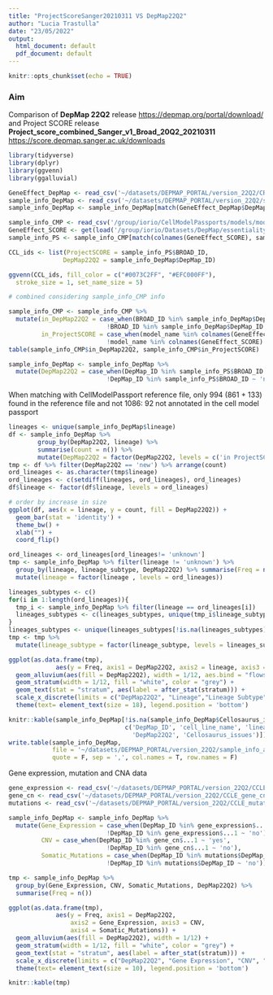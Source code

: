 ```yaml
---
title: "ProjectScoreSanger20210311 VS DepMap22Q2"
author: "Lucia Trastulla"
date: "23/05/2022"
output:
  html_document: default
  pdf_document: default
---
```


```r
knitr::opts_chunk$set(echo = TRUE)
```

### Aim

Comparison of **DepMap 22Q2** release <https://depmap.org/portal/download/> and Project SCORE release **Project_score_combined_Sanger_v1_Broad_20Q2_20210311** <https://score.depmap.sanger.ac.uk/downloads> 

```r
library(tidyverse)
library(dplyr)
library(ggvenn)
library(ggalluvial)

GeneEffect_DepMap <- read_csv('~/datasets/DEPMAP_PORTAL/version_22Q2/CRISPR_gene_effect.csv')
sample_info_DepMap <- read_csv('~/datasets/DEPMAP_PORTAL/version_22Q2/sample_info.csv')
sample_info_DepMap <- sample_info_DepMap[match(GeneEffect_DepMap$DepMap_ID, sample_info_DepMap$DepMap_ID), ]

sample_info_CMP <- read_csv('/group/iorio/CellModelPassports/models/model_list_20210611.csv')
GeneEffect_SCORE <- get(load('/group/iorio/Datasets/DepMap/essentiality20Q2/Sanger_Broad_higQ_scaled_depFC.RData'))
sample_info_PS <- sample_info_CMP[match(colnames(GeneEffect_SCORE), sample_info_CMP$model_name), ]
```

```r

CCL_ids <- list(ProjectSCORE = sample_info_PS$BROAD_ID, 
               DepMap22Q2 = sample_info_DepMap$DepMap_ID)

ggvenn(CCL_ids, fill_color = c("#0073C2FF", "#EFC000FF"),
  stroke_size = 1, set_name_size = 5)


```
```r

# combined considering sample_info_CMP info 

sample_info_CMP <- sample_info_CMP %>% 
  mutate(in_DepMap22Q2 = case_when(BROAD_ID %in% sample_info_DepMap$DepMap_ID ~ T,
                           !BROAD_ID %in% sample_info_DepMap$DepMap_ID ~ F), 
         in_ProjectSCORE = case_when(model_name %in% colnames(GeneEffect_SCORE) ~ T,
                           !model_name %in% colnames(GeneEffect_SCORE) ~ F))
table(sample_info_CMP$in_DepMap22Q2, sample_info_CMP$in_ProjectSCORE)

sample_info_DepMap <- sample_info_DepMap %>% 
  mutate(DepMap22Q2 = case_when(DepMap_ID %in% sample_info_PS$BROAD_ID ~ 'in ProjectSCORE',
                           !DepMap_ID %in% sample_info_PS$BROAD_ID ~ 'new'))

```
When matching with CellModelPassport reference file, only 994 (861 + 133) 
found in the reference file and not 1086: 92 not annotated in the cell model passport

```r

lineages <- unique(sample_info_DepMap$lineage)
df <- sample_info_DepMap %>% 
        group_by(DepMap22Q2, lineage) %>% 
        summarise(count = n()) %>%
        mutate(DepMap22Q2 = factor(DepMap22Q2, levels = c('in ProjectSCORE', 'new')))
tmp <- df %>% filter(DepMap22Q2 == 'new') %>% arrange(count)
ord_lineages <- as.character(tmp$lineage)
ord_lineages <- c(setdiff(lineages, ord_lineages), ord_lineages)
df$lineage <- factor(df$lineage, levels = ord_lineages)

# order by increase in size
ggplot(df, aes(x = lineage, y = count, fill = DepMap22Q2)) +
  geom_bar(stat = 'identity') + 
  theme_bw() + 
  xlab("") +                                        
  coord_flip() 

```

```r

ord_lineages <- ord_lineages[ord_lineages!= 'unknown']
tmp <- sample_info_DepMap %>% filter(lineage != 'unknown') %>%
  group_by(lineage, lineage_subtype, DepMap22Q2) %>% summarise(Freq = n())  %>%
  mutate(lineage = factor(lineage , levels = ord_lineages))

lineages_subtypes <- c()
for(i in 1:length(ord_lineages)){
  tmp_i <- sample_info_DepMap %>% filter(lineage == ord_lineages[i])
  lineages_subtypes <- c(lineages_subtypes, unique(tmp_i$lineage_subtype))
}
lineages_subtypes <- unique(lineages_subtypes[!is.na(lineages_subtypes)])
tmp <- tmp %>%  
  mutate(lineage_subtype = factor(lineage_subtype, levels = lineages_subtypes))

ggplot(as.data.frame(tmp),
             aes(y = Freq, axis1 = DepMap22Q2, axis2 = lineage, axis3 = lineage_subtype)) +
  geom_alluvium(aes(fill = DepMap22Q2), width = 1/12, aes.bind = "flows") +
  geom_stratum(width = 1/12, fill = "white", color = "grey") +
  geom_text(stat = "stratum", aes(label = after_stat(stratum))) +
  scale_x_discrete(limits = c("DepMap22Q2", "Lineage","Lineage Subtype"), expand = c(.06, .06)) + 
  theme(text= element_text(size = 18), legend.position = 'bottom')

```


```r
knitr::kable(sample_info_DepMap[!is.na(sample_info_DepMap$Cellosaurus_issues), 
                                c('DepMap_ID', 'cell_line_name', 'lineage', 
                                  'DepMap22Q2', 'Cellosaurus_issues')])
write.table(sample_info_DepMap, 
            file = '~/datasets/DEPMAP_PORTAL/version_22Q2/sample_info_annProjectSCORE.csv', 
            quote = F, sep = ',', col.names = T, row.names = F)

```

Gene expression, mutation and CNA data

```r

gene_expression <- read_csv('~/datasets/DEPMAP_PORTAL/version_22Q2/CCLE_expression.csv')
gene_cn <- read_csv('~/datasets/DEPMAP_PORTAL/version_22Q2/CCLE_gene_cn.csv')
mutations <- read_csv('~/datasets/DEPMAP_PORTAL/version_22Q2/CCLE_mutations.csv')

```

```r

sample_info_DepMap <- sample_info_DepMap %>% 
  mutate(Gene_Expression = case_when(DepMap_ID %in% gene_expression$...1 ~ 'yes',
                           !DepMap_ID %in% gene_expression$...1 ~ 'no'), 
         CNV = case_when(DepMap_ID %in% gene_cn$...1 ~ 'yes',
                           !DepMap_ID %in% gene_cn$...1 ~ 'no'), 
         Somatic_Mutations = case_when(DepMap_ID %in% mutations$DepMap_ID ~ 'yes',
                           !DepMap_ID %in% mutations$DepMap_ID ~ 'no')) 

tmp <- sample_info_DepMap %>% 
  group_by(Gene_Expression, CNV, Somatic_Mutations, DepMap22Q2) %>% 
  summarise(Freq = n())

ggplot(as.data.frame(tmp),
             aes(y = Freq, axis1 = DepMap22Q2, 
                 axis2 = Gene_Expression, axis3 = CNV, 
                 axis4 = Somatic_Mutations)) +
  geom_alluvium(aes(fill = DepMap22Q2), width = 1/12) +
  geom_stratum(width = 1/12, fill = "white", color = "grey") +
  geom_text(stat = "stratum", aes(label = after_stat(stratum))) +
  scale_x_discrete(limits = c("DepMap22Q2", "Gene Expression", "CNV", "Mutations"), expand = c(.06, .06)) + 
  theme(text= element_text(size = 10), legend.position = 'bottom')

knitr::kable(tmp)
```
